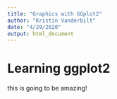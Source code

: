 ```yaml
---
title: "Graphics with GGplot2"
author: "Kristin Vanderbilt"
date: "4/29/2020"
output: html_document
---
```


# Learning ggplot2

this is going to be amazing!